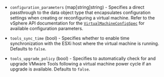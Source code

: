 <!-- Code generated from the comments of the ConfigParamsConfig struct in builder/vsphere/common/step_config_params.go; DO NOT EDIT MANUALLY -->

- `configuration_parameters` (map[string]string) - Specifies a direct passthrough to the data object type that encapsulates configuration
  settings when creating or reconfiguring a virtual machine. Refer to the vSphere API
  documentation for the [`VirtualMachineConfigSpec`](https://developer.vmware.com/apis/vi-json/latest/data-structures/VirtualMachineConfigSpec/)
  for available configuration parameters.

- `tools_sync_time` (bool) - Specifies whether to enable time synchronization with the ESXi host where the virtual machine
  is running. Defaults to `false`.

- `tools_upgrade_policy` (bool) - Specifies to automatically check for and upgrade VMware Tools following a virtual machine
  power cycle if an upgrade is available. Defaults to `false`.

<!-- End of code generated from the comments of the ConfigParamsConfig struct in builder/vsphere/common/step_config_params.go; -->
